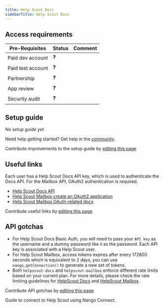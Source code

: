 ```yaml
---
title: Help Scout Docs
sidebarTitle: Help Scout Docs
---
```



<Overview />
<PreBuiltTooling />
<PreBuiltUseCases />

## Access requirements
| Pre-Requisites | Status | Comment|
| - | - | - |
| Paid dev account | ❓ |  |
| Paid test account | ❓ |  |
| Partnership | ❓ | |
| App review | ❓ |  |
| Security audit | ❓ | |

## Setup guide

_No setup guide yet._

<Tip>Need help getting started? Get help in the [community](https://nango.dev/slack).</Tip>

<Note>Contribute improvements to the setup guide by [editing this page](https://github.com/nangohq/nango/tree/master/docs/integrations/all/helpscout-docs.mdx)</Note>


## Useful links
Each user has a Help Scout Docs API key, which is used to authenticate the Docs API. For the Mailbox API, OAuth2 authentication is required.

-   [Help Scout Docs API](https://developer.helpscout.com/docs-api/)
-   [Help Scout Mailbox create an OAuth2 application](https://developer.helpscout.com/mailbox-api/overview/authentication/#oauth2-application)
-   [Help Scout Mailbox OAuth-related docs](https://developer.helpscout.com/mailbox-api/overview/authentication/)

<Note>Contribute useful links by [editing this page](https://github.com/nangohq/nango/tree/master/docs/integrations/all/helpscout-docs.mdx)</Note>

## API gotchas

- For Help Scout Docs Basic Auth, you will need to pass your `API key` as the username and a dummy password like `X` as the password. Each API key is associated with a Help Scout user.
- For Help Scout Mailbox, access tokens expires after every 172800 seconds which is equivalent to 2 days, you can use `nango.getConnection()` to generate a new set of tokens.
- Both `helpscout-docs` and `helpscout-mailbox` enforce different rate limits based on your current plan. For more details, please check the rate limiting guidelines for [HelpScout Docs](https://developer.helpscout.com/docs-api/#rate-limiting) and [HelpScout Mailbox](https://developer.helpscout.com/mailbox-api/overview/rate-limiting/).

<Note>Contribute API gotchas by [editing this page](https://github.com/nangohq/nango/tree/master/docs/integrations/all/helpscout-docs.mdx)</Note>

<Card title="Connect to Help Scout" icon="link" href="/integrations/all/helpscout-docs/connect" horizontal>
  Guide to connect to Help Scout using Nango Connect.
</Card>
